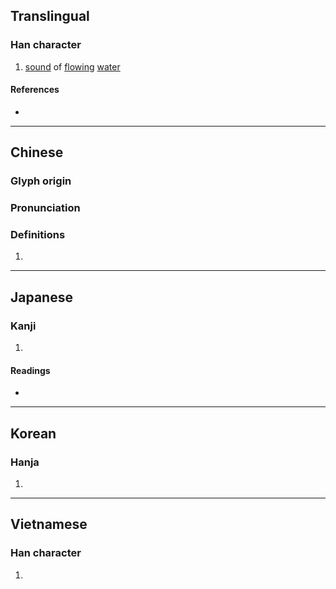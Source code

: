 {{character info/new}}
==Translingual==

===Han character===
{{Han char|rn=85|rad=水|as=12|sn=15|four=37147|canj=ESND|ids=⿰氵孱}}

# [[sound]] of [[flow]]ing [[water]]

====References====
* {{Han ref|kx=0651.070|dkj=18298|dj=1061.160|hdz=31749.110|uh=6F7A|ud=28538|bh=BCEB|bd=48363}}

----

==Chinese==
{{zh-forms}}

===Glyph origin===
{{Han etym}}

===Pronunciation===
{{zh-pron
|m=chán
|c=saan4
|mn=chhan
|mc=y
|oc=y
|ma=
|cat=n
}}

===Definitions===
{{zh-hanzi}}

# {{rfdef|lang=zh}}

----

==Japanese==

===Kanji===
{{ja-kanji|grade=|rs=水12}}

# {{defn|lang=ja|sort=水12}}

====Readings====
* {{ja-readings|on=[[さん]] (san), [[せん]] (sen)|kun=}}

----

==Korean==

===Hanja===
{{ko-hanja|hangeul=잔|eumhun=|rv=jan|mr=chan|y=can}}

# {{defn|lang=ko|sort=水12}}

----

==Vietnamese==

===Han character===
{{vi-hantu|[[sờn]], [[sàn]], [[sớn]]|rs=水12}}

# {{defn|lang=vi|sort=水12}}